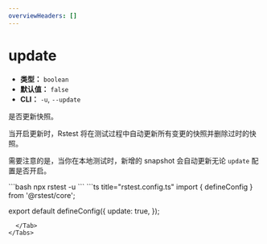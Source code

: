 ```yaml
---
overviewHeaders: []
---
```


# update

- **类型：** `boolean`
- **默认值：** `false`
- **CLI：** `-u`, `--update`

是否更新快照。

当开启更新时，Rstest 将在测试过程中自动更新所有变更的快照并删除过时的快照。

需要注意的是，当你在本地测试时，新增的 snapshot 会自动更新无论 `update` 配置是否开启。


<Tabs defaultValue='rstest.config.ts'>
  <Tab label="CLI">
  ```bash
  npx rstest -u
  ```
  </Tab>
  <Tab label="rstest.config.ts">
```ts title="rstest.config.ts"
import { defineConfig } from '@rstest/core';

export default defineConfig({
  update: true,
});
```
  </Tab>
</Tabs>

